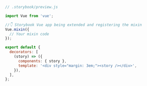 ```js
// .storybook/preview.js

import Vue from 'vue';

//👇 Storybook Vue app being extended and registering the mixin
Vue.mixin({
  // Your mixin code
});

export default {
  decorators: [
    (story) => ({
      components: { story },
      template: '<div style="margin: 3em;"><story /></div>',
    }),
  ],
};
```
